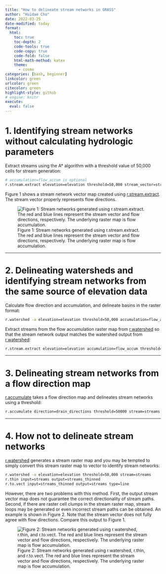 ---
title: "How to delineate stream networks in GRASS"
author: "Huidae Cho"
date: 2022-03-25
date-modified: today
format:
  html:
    toc: true
    toc-depth: 2
    code-tools: true
    code-copy: true
    code-fold: false
    html-math-method: katex
    theme:
      - cosmo
categories: [bash, beginner]
linkcolor: green
urlcolor: green
citecolor: green
highlight-style: github
# engine: knitr
execute:
  eval: false
---
# 1. Identifying stream networks without calculating hydrologic parameters

Extract streams using the A* algorithm with a threshold value of 50,000 cells for stream generation:

```bash
# accumulation=flow_accum is optional
r.stream.extract elevation=elevation threshold=50,000 stream_vector=streams accumulation=flow_accum
```

Figure 1 shows a stream network vector map created using [r.stream.extract](https://grass.osgeo.org/grass-stable/manuals/r.stream.extract.html). The stream vector properly represents flow directions.

![Figure 1: Stream networks generated using r.stream.extract. The red and blue lines represent the stream vector and flow directions, respectively. The underlying raster map is flow accumulation.](images/r.stream.extract.webp)

---

# 2. Delineating watersheds and identifying stream networks from the same source of elevation data

Calculate flow direction and accumulation, and delineate basins in the raster format:

```bash
r.watershed -a elevation=elevation threshold=50,000 accumulation=flow_accum basin=basins
```

Extract streams from the flow accumulation raster map from [r.watershed](https://grass.osgeo.org/grass-stable/manuals/r.watershed.html) so that the stream network output matches the watershed output from [r.watershed](https://grass.osgeo.org/grass-stable/manuals/r.watershed.html):

```bash
r.stream.extract elevation=elevation accumulation=flow_accum threshold=50,000 stream_vector=streams
```

---

# 3. Delineating stream networks from a flow direction map

[r.accumulate](https://grass.osgeo.org/grass-stable/manuals/addons/r.accumulate.html) takes a flow direction map and delineates stream networks using a threshold:

```bash
r.accumulate direction=drain_directions threshold=50000 stream=streams
```

---

# 4. How not to delineate stream networks

[r.watershed](https://grass.osgeo.org/grass-stable/manuals/r.watershed.html) generates a stream raster map and you may be tempted to simply convert this stream raster map to vector to identify stream networks:

```bash
r.watershed -a elevation=elevation threshold=50,000 stream=streams
r.thin input=streams output=streams_thinned
r.to.vect input=streams_thinned output=streams type=line
```

However, there are two problems with this method. First, the output stream vector map does not guarantee the correct directionality of stream paths. Second, if there are raster cell clumps in the stream raster map, stream loops may be generated or even incorrect stream paths can be obtained. An example is shown in Figure 2. Note that the stream vector does not fully agree with flow directions. Compare this output to Figure 1.

![Figure 2: Stream networks generated using r.watershed, r.thin, and r.to.vect. The red and blue lines represent the stream vector and flow directions, respectively. The underlying raster map is flow accumulation.](images/r.watershed.webp)
